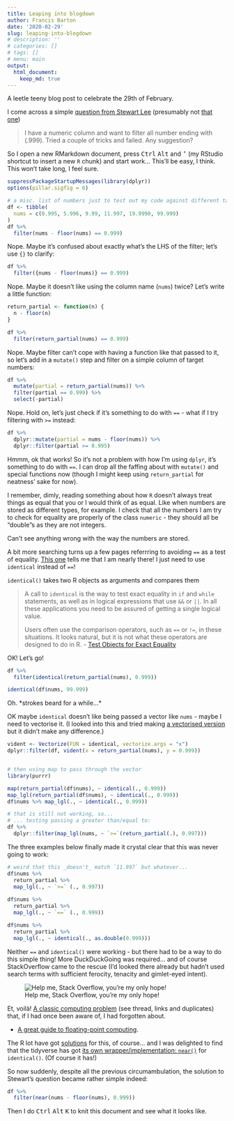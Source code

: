 ```yaml
---
title: Leaping into blogdown
author: Francis Barton
date: '2020-02-29'
slug: leaping-into-blogdown
# description: ''
# categories: []
# tags: []
# menu: main
output:
  html_document:
    keep_md: true
---
```


A leetle teeny blog post to celebrate the 29th of February.

I come across a simple [question from Stewart Lee](http://disq.us/p/1xd08nn) (presumably not [that one](https://www.stewartlee.co.uk/))

> I have a numeric column and want to filter all number ending with (.999).
> Tried a couple of tricks and failed. Any suggestion?

So I open a new RMarkdown document, press <kbd>Ctrl</kbd> <kbd>Alt</kbd> and <kbd>'</kbd>
(my RStudio shortcut to insert a new `R` chunk)
and start work... This'll be easy, I think. This won't take long, I feel sure.

```r
suppressPackageStartupMessages(library(dplyr))
options(pillar.sigfig = 6)

# a misc. list of numbers just to test out my code against different targets
df <- tibble(
  nums = c(0.995, 5.996, 9.99, 11.997, 19.9990, 99.999)
)
df %>% 
  filter(nums - floor(nums) == 0.999)
```

Nope. Maybe it's confused about exactly what's the LHS of the filter; let's use `{}` to clarify:

```r
df %>% 
  filter({nums - floor(nums)} == 0.999)
```

Nope. Maybe it doesn't like using the column name (`nums`) twice? Let's write a little function:


```r
return_partial <- function(n) {
  n - floor(n)
}

df %>% 
  filter(return_partial(nums) == 0.999)
```

Nope. Maybe filter can't cope with having a function like that passed to it, so let's add in a `mutate()` step and filter on a simple column of target numbers:

```r
df %>% 
  mutate(partial = return_partial(nums)) %>% 
  filter(partial == 0.999) %>% 
  select(-partial)
```

Nope. Hold on, let's just check if it's something to do with `==` - what if I try filtering with `>=` instead:

```r
df %>%
  dplyr::mutate(partial = nums - floor(nums)) %>%
  dplyr::filter(partial >= 0.995)
```

Hmmm, ok that works! So it's not a problem with how I'm using `dplyr`, it's something to do with `==`. I can drop all the faffing about with `mutate()` and special functions now (though I might keep using `return_partial` for neatness' sake for now).

I remember, dimly, reading something about how `R` doesn't always treat things as equal that you or I would think of as equal. Like when numbers are stored as different types, for example. I check that all the numbers I am try to check for equality are properly of the class `numeric` - they should all be "double"s as they are not integers.

Can't see anything wrong with the way the numbers are stored.

A bit more searching turns up a few pages referrring to avoiding `==` as a test of equality. [This one][ident] tells me that I am nearly there! I just need to use `identical` instead of `==`!

`identical()` takes two R objects as arguments and compares them

> A call to `identical` is the way to test exact equality in `if` and `while` statements, as well as in logical expressions that use `&&` or `||`. In all these applications you need to be assured of getting a single logical value.
> 
> Users often use the comparison operators, such as `==` or `!=`, in these situations. It looks natural, but it is not what these operators are designed to do in R.
> - [Test Objects for Exact Equality][ident]

OK! Let's go!

```r
df %>% 
  filter(identical(return_partial(nums), 0.999))

identical(df$nums, 99.999)

```

Oh. \*strokes beard for a while...\*

OK maybe `identical` doesn't like being passed a vector like `nums` - maybe I need to vectorise it. (I looked into this and tried making [a vectorised version][vectorise] but it didn't make any difference.)


```r

vident <- Vectorize(FUN = identical, vectorize.args = "x")
dplyr::filter(df, vident(x = return_partial(nums), y = 0.999))


# then using map to pass through the vector
library(purrr)

map(return_partial(df$nums), ~ identical(., 0.999))
map_lgl(return_partial(df$nums), ~ identical(., 0.999))
df$nums %>% map_lgl(., ~ identical(., 0.999))

# that is still not working, so...
# ... testing passing a greater than/equal to:
df %>% 
  dplyr::filter(map_lgl(nums, ~ `>=`(return_partial(.), 0.997)))
```

The three examples below finally made it crystal clear that this was never going to work:

```r
# weird that this _doesn't_ match `11.997` but whatever...
df$nums %>%
  return_partial %>% 
  map_lgl(., ~ `>=` (., 0.997))
  
df$nums %>%
  return_partial %>% 
  map_lgl(., ~ `==` (., 0.999))

df$nums %>%
  return_partial %>% 
  map_lgl(., ~ identical(., as.double(0.999)))

```

Neither `==` and `identical()` were working - but there had to be a way to do this simple thing! More DuckDuckGoing was required... and of course StackOverflow came to the rescue (I'd looked there already but hadn't used search terms with sufficient ferocity, tenacity and gimlet-eyed intent).

![Help me, Stack Overflow, you're my only hope!](/images/help_me_so.jpg)

Et, voilà! [A classic computing problem][so-fp] (see thread, links and duplicates) that, if I had once been aware of, I had forgotten about.

- [A great guide to floating-point computing][fp-guide].

The R lot have got [solutions][all-equal] for this, of course... and I was delighted to find that the tidyverse has got [its own wrapper/implementation: `near()`][tidy-near] for `identical()`. (Of course it has!)

So now suddenly, despite all the previous circumambulation, the solution to Stewart's question became rather simple indeed:

```r
df %>% 
  filter(near(nums - floor(nums), 0.999))
```


Then I do <kbd>Ctrl</kbd> <kbd>Alt</kbd> <kbd>K</kbd> to knit this document and see what it looks like.


[vectorise]: https://web.archive.org/web/20190616204925/https://www.jimhester.com/2018/04/12/vectorize/
[ident]: https://stat.ethz.ch/R-manual/R-devel/library/base/html/identical.html
[so-fp]: https://stackoverflow.com/questions/9508518/why-are-these-numbers-not-equal
[fp-guide]: https://floating-point-gui.de/basic/
[all-equal]: https://stat.ethz.ch/R-manual/R-devel/library/base/html/all.equal.html
[tidy-near]: https://dplyr.tidyverse.org/reference/near.html
